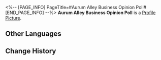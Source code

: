 <%-- [PAGE_INFO]
PageTitle=#Aurum Alley Business Opinion Poll#
[END_PAGE_INFO] --%>
{{Item Infobox
|id          = 140257
|image       = Item Aurum Alley Business Opinion Poll.png
|type        = Mission Item
|invCategory = Missions
|rarity      = 3
|effect      = 
|description = Surveys conducted to gauge the shop owners' intentions. More and more shops have voiced their support for the guild and expressed their confidence in the revival project.
}}
'''Aurum Alley Business Opinion Poll''' is a [[Profile Picture]].

==Other Languages==
{{Other Languages
|en   = Aurum Alley Business Opinion Poll
|zhs  = 金人巷商铺的意向调查
|zht  = 金人巷商鋪的意願調查
|ja   = 金人巷にある店舗の意向調査
|ko   = 거리 상인 대상의 여론 조사
|es   = Encuesta sobre la opinión de negocios en el Callejón Aurum
|fr   = Sondage auprès des magasins de l'allée des Aurums
|ru   = Опрос лавочников в Переулке ауруматонов
|th   = แบบสำรวจความคิดเห็นของร้านค้าในตรอก Aurum
|vi   = Khảo Sát Cửa Tiệm Phố Kim Nhân
|de   = Geschäftliche Meinungsumfrage zur Aurum-Allee
|id   = Opini Bisnis Tentang Aurum Alley
|pt   = Pesquisa de Opinião de Negócios do Beco Aurum
}}

==Change History==
{{Change History|1.3}}